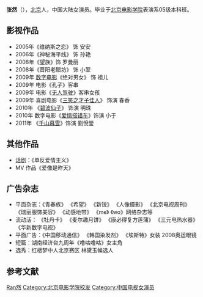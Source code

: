 {{otheruses|subject=女演员张然|other=张然的其他含义|张然}}
{{藝人
| 姓名 = 张然
| 類型 = 女演员
| 圖片 = 
| 圖片簡介 = 
| 圖片尺寸 = 
| 原名 = 
| 英文名 = zhang ran
| 綽號 = p然、然然、小怪物、小精灵
| 出生日期 = {{birth_date_and _age|1988|1|10}}
| 逝世 = 
| 配偶 =
| 出生地點 = {{CHN}}[[北京市|北京]]
| 國籍 = {{PRC}} 
| 民族 =[[汉族|汉族]]
| 籍贯 =
| 樂器 = 
| 音樂類型 = 
| 職業 = 演员
| 活躍年代 = 2005年-
| 語言 = [[漢語|漢語]]
| 教育程度 =[[北京电影学院|北京电影学院]]表演系05级本科班
| 唱片公司 = 
| 經紀公司 =
| 相關團體 = 
| 網站 = 
| 电视节目=
}}

'''张然'''（{{bd|1988年|1月10日|catIdx=Z张}}），[[北京|北京]]人，中国大陆女演员。毕业于[[北京电影学院|北京电影学院]]表演系05级本科班。

== 影视作品 ==
* 2005年《维纳斯之恋》 饰 安安
* 2006年《神秘海平线》 饰 孙艳
* 2008年《望族》饰 罗曼丽
* 2008年《晋阳老醋坊》 饰 小翠
* 2009年 [[数字电影|数字电影]]《绝对男女》 饰 祖儿
* 2009年 电影《孔子》客串
* 2009年 电影《[[无人驾驶|无人驾驶]]》客串女孩
* 2009年 喜剧电影《[[三笑之才子佳人|三笑之才子佳人]]》 饰演 春香
* 2010年 《[[碧波仙子|碧波仙子]]》 饰演 明珠
* 2010年 数字电影《[[爱情搭错车|爱情搭错车]]》饰演 小于
* 2011年 《[[千山暮雪|千山暮雪]]》饰演 劉悅瑩

== 其他作品 ==
* [[话剧|话剧]]：《单反爱情主义》
* MV 作品《爱像是昨天》

== 广告杂志 ==
* 平面杂志：《青春族》 《希望》 《新锐》 《人像摄影》 《北京电视周刊》 《瑞丽服饰美容》 《动感地带》 《me》 《wo》网络杂志等
* 流动活： 《牡丹卡》 《麦尔趣月饼》 《康必得复方莲蒲》 《三元电热水器》 《华新数字电视》
* 平面广告：《中国移动通信》 《韩国染发剂》 《埃斯特》女装 2008奥运眼镜
* 短篇：湖南经济台九周年《噜咕噜咕》女主角
* 选秀：红楼梦中人北京赛区 林黛玉候选人 

== 参考文献 ==
{{reflist}}

{{Authority control}}
{{DEFAULTSORT:Zhang张}}
[[Category:张姓|Ran然]]
[[Category:北京电影学院校友|Category:北京电影学院校友]]
[[Category:中国电视女演员|Category:中国电视女演员]]